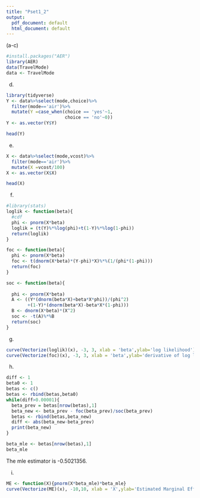 ```yaml
---
title: "Pset1_2"
output:
  pdf_document: default
  html_document: default
---
```

(a-c)
```r
#install.packages("AER")
library(AER)
data(TravelMode)
data <- TravelMode
```

(d)
```r
library(tidyverse)
Y <- data%>%select(mode,choice)%>%
  filter(mode=='air')%>%
  mutate(Y =case_when(choice == 'yes'~1, 
                      choice == 'no'~0))
Y <- as.vector(Y$Y)

head(Y)
```

(e)
```r
X <- data%>%select(mode,vcost)%>%
  filter(mode=='air')%>%
  mutate(X =vcost/100)
X <- as.vector(X$X)

head(X)
```

(f)
```r
#library(stats)
loglik <- function(beta){
  #cdf
  phi <- pnorm(X*beta)
  loglik = (t(Y)%*%log(phi)+t(1-Y)%*%log(1-phi))
  return(loglik) 
}

foc <- function(beta){
  phi <- pnorm(X*beta)
  foc <- t(dnorm(X*beta)*(Y-phi)*X)%*%(1/(phi*(1-phi)))
  return(foc)
}

soc <- function(beta){
  
  phi <- pnorm(X*beta)
  A <- ((Y*(dnorm(beta*X)+beta*X*phi))/(phi^2)
        +(1-Y)*(dnorm(beta*X)-beta*X*(1-phi)))
  B <- dnorm(X*beta)*(X^2)
  soc <- -t(A)%*%B
  return(soc)
}

```

(g)
```r
curve(Vectorize(loglik)(x), -3, 3, xlab = 'beta',ylab='log likelihood')
curve(Vectorize(foc)(x), -3, 3, xlab = 'beta',ylab='derivative of log likelihood')
```

(h)
```r
diff <- 1
beta0 <- 1
betas <- c()
betas <- rbind(betas,beta0)
while(diff>0.00001){
  beta_prev = betas[nrow(betas),1]
  beta_new <- beta_prev - foc(beta_prev)/soc(beta_prev)
  betas <- rbind(betas,beta_new)
  diff <- abs(beta_new-beta_prev)
  print(beta_new)
}

beta_mle <- betas[nrow(betas),1]
beta_mle

```
The mle estimator is -0.5021356.

(i)
```r
ME <- function(X){pnorm(X*beta_mle)*beta_mle}
curve(Vectorize(ME)(x), -10,10, xlab = 'X',ylab='Estimated Marginal Effect')
```

